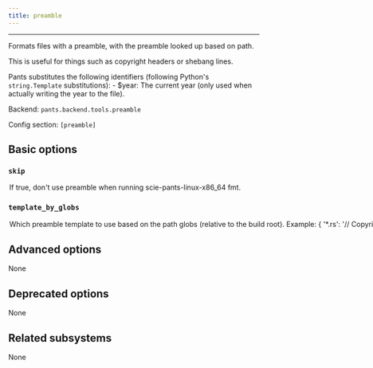```yaml
---
title: preamble
---
```



---

Formats files with a preamble, with the preamble looked up based on path.

This is useful for things such as copyright headers or shebang lines.

Pants substitutes the following identifiers (following Python&#x27;s `string.Template` substitutions): - $year: The current year (only used when actually writing the year to the file).

Backend: <span className="color--primary">`pants.backend.tools.preamble`</span>

Config section: <span className="color--primary">`[preamble]`</span>

<span className={styles.options}>

## Basic options

### `skip`

<Option
  cli_repr={`--[no-]preamble-skip`}
  env_repr='PANTS_PREAMBLE_SKIP'
  default_repr={`False`}
>

If true, don&#x27;t use preamble when running `scie-pants-linux-x86_64 fmt`.

</Option>

### `template_by_globs`

<Option
  cli_repr={`--preamble-template-by-globs="{'key1': val1, 'key2': val2, ...}"`}
  env_repr='PANTS_PREAMBLE_TEMPLATE_BY_GLOBS'
  default_repr={`{}`}
>

Which preamble template to use based on the path globs (relative to the build root).

Example:
```
{
    '*.rs': '// Copyright (c) $year\n// Line 2\n'
    '*.py:!__init__.py': '# Copyright (c) $year\n# Line 2\n',
}
```

It might be helpful to load this config from a JSON or YAML file. To do that, set `[preamble].config = '@path/to/config.yaml'`, for example.

</Option>

## Advanced options

None

## Deprecated options

None

## Related subsystems

None

</span>

